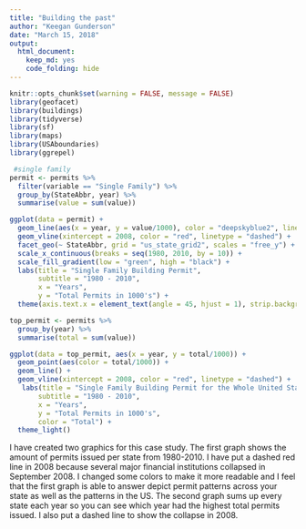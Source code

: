 ```yaml
---
title: "Building the past"
author: "Keegan Gunderson"
date: "March 15, 2018"
output: 
  html_document: 
    keep_md: yes
    code_folding: hide
---
```


```r
knitr::opts_chunk$set(warning = FALSE, message = FALSE)
library(geofacet)
library(buildings)
library(tidyverse)
library(sf)
library(maps)
library(USAboundaries)
library(ggrepel)

```

```r
 #single family
permit <- permits %>%
  filter(variable == "Single Family") %>%
  group_by(StateAbbr, year) %>%
  summarise(value = sum(value))

ggplot(data = permit) +
  geom_line(aes(x = year, y = value/1000), color = "deepskyblue2", linetype = "F1" ) +
  geom_vline(xintercept = 2008, color = "red", linetype = "dashed") +
  facet_geo(~ StateAbbr, grid = "us_state_grid2", scales = "free_y") +
  scale_x_continuous(breaks = seq(1980, 2010, by = 10)) +
  scale_fill_gradient(low = "green", high = "black") +
  labs(title = "Single Family Building Permit",
       subtitle = "1980 - 2010",
       x = "Years",
       y = "Total Permits in 1000's") +
  theme(axis.text.x = element_text(angle = 45, hjust = 1), strip.background = element_rect(fill = "darkorchid"), strip.text = element_text(colour = 'white'),axis.title.y = element_text(size = rel(2)))

```

```r
top_permit <- permits %>% 
  group_by(year) %>%
  summarise(total = sum(value))

ggplot(data = top_permit, aes(x = year, y = total/1000)) +
  geom_point(aes(color = total/1000)) +
  geom_line() +
  geom_vline(xintercept = 2008, color = "red", linetype = "dashed") +
   labs(title = "Single Family Building Permit for the Whole United States",
       subtitle = "1980 - 2010",
       x = "Years",
       y = "Total Permits in 1000's",
       color = "Total") +
  theme_light()
```

I have created two graphics for this case study. The first graph shows the amount of permits issued per state from 1980-2010. I have put a dashed red line in 2008 because several major financial institutions collapsed in September 2008. I changed some colors to make it more readable and I feel that the first graph is able to answer depict permit patterns across your state as well as the patterns in the US. The second graph sums up every state each year so you can see which year had the highest total permits issued. I also put a dashed line to show the collapse in 2008.